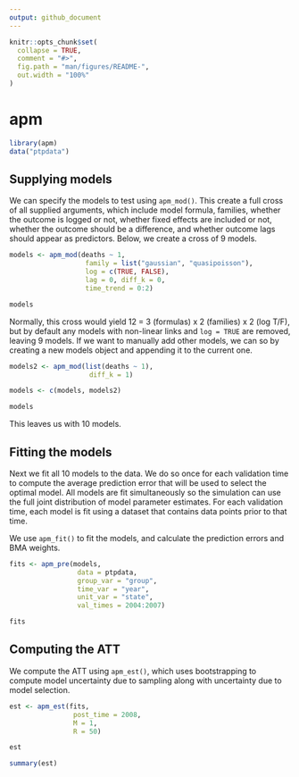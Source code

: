 ```yaml
---
output: github_document
---
```


<!-- README.md is generated from README.Rmd. Please edit that file -->

```r
knitr::opts_chunk$set(
  collapse = TRUE,
  comment = "#>",
  fig.path = "man/figures/README-",
  out.width = "100%"
)
```

# apm

<!-- badges: start -->
<!-- badges: end -->

```r
library(apm)
data("ptpdata")
```

## Supplying models

We can specify the models to test using `apm_mod()`. This create a full cross of all supplied arguments, which include model formula, families, whether the outcome is logged or not, whether fixed effects are included or not, whether the outcome should be a difference, and whether outcome lags should appear as predictors. Below, we create a cross of 9 models.

```r
models <- apm_mod(deaths ~ 1,
                   family = list("gaussian", "quasipoisson"),
                   log = c(TRUE, FALSE),
                   lag = 0, diff_k = 0, 
                   time_trend = 0:2)

models
```

Normally, this cross would yield 12 = 3 (formulas) x 2 (families) x 2 (log T/F), but by default any models with non-linear links and `log = TRUE` are removed, leaving 9 models. If we want to manually add other models, we can so by creating a new models object and appending it to the current one.

```r
models2 <- apm_mod(list(deaths ~ 1),
                    diff_k = 1)

models <- c(models, models2)

models
```

This leaves us with 10 models.

## Fitting the models

Next we fit all 10 models to the data. We do so once for each validation time to compute the average prediction error that will be used to select the optimal model. All models are fit simultaneously so the simulation can use the full joint distribution of model parameter estimates. For each validation time, each model is fit using a dataset that contains data points prior to that time.

We use `apm_fit()` to fit the models, and calculate the prediction errors and BMA weights.

```r
fits <- apm_pre(models,
                 data = ptpdata,
                 group_var = "group",
                 time_var = "year",
                 unit_var = "state",
                 val_times = 2004:2007)

fits
```

## Computing the ATT

We compute the ATT using `apm_est()`, which uses bootstrapping to compute model uncertainty due to sampling along with uncertainty due to model selection.

```r
est <- apm_est(fits,
                post_time = 2008,
                M = 1,
                R = 50)

est

summary(est)
```
